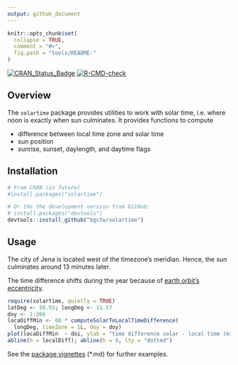 ```yaml
---
output: github_document
---
```


<!-- 
README.md is generated from README.Rmd. Please edit that file
rmarkdown::render("README.Rmd") 
-->


```r
knitr::opts_chunk$set(
  collapse = TRUE,
  comment = "#>",
  fig.path = "tools/README-"
)
```

<!-- badges: start -->
[![CRAN_Status_Badge](http://www.r-pkg.org/badges/version/solartime)](http://cran.r-project.org/package=solartime)
[![R-CMD-check](https://github.com/bgctw/solartime/workflows/R-CMD-check/badge.svg)](https://github.com/bgctw/solartime/actions)
<!-- badges: end -->

## Overview

The `solartime` package provides utilities to work with solar time, 
i.e. where noon is exactly when sun culminates.
It provides functions to compute

- difference between local time zone and solar time
- sun position
- sunrise, sunset, daylength, and daytime flags

## Installation

```r
# From CRAN (in future)
#install.packages("solartime")

# Or the the development version from GitHub:
# install.packages("devtools")
devtools::install_github("bgctw/solartime")
```

## Usage

The city of Jena is located west of the timezone's meridian.
Hence, the sun culminates around 13 minutes later.

The time difference shifts during the year because of 
[earth orbit's eccentricity](https://en.wikipedia.org/wiki/Orbital_eccentricity).

```r
require(solartime, quietly = TRUE)
latDeg <- 50.93; longDeg <- 11.57
doy <- 1:366
locaDiffMin <- 60 * computeSolarToLocalTimeDifference(
  longDeg, timeZone = 1L, doy = doy)
plot(locaDiffMin  ~ doi, ylab = "time difference solar - local time (min)")
abline(h = localDiff); abline(h = 0, lty = "dotted")
```

See the [package vignettes](https://github.com/bgctw/solartime/tree/master/vignettes) (*.md) for further examples.


